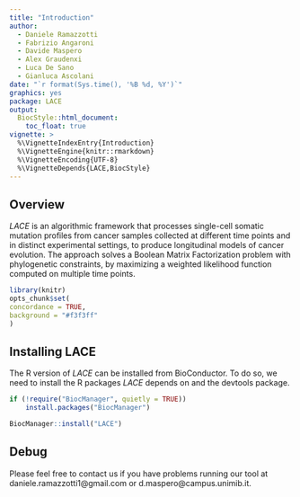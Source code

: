 ```yaml
---
title: "Introduction"
author: 
  - Daniele Ramazzotti
  - Fabrizio Angaroni
  - Davide Maspero
  - Alex Graudenxi
  - Luca De Sano
  - Gianluca Ascolani
date: "`r format(Sys.time(), '%B %d, %Y')`"
graphics: yes
package: LACE
output:
  BiocStyle::html_document:
    toc_float: true
vignette: >
  %\VignetteIndexEntry{Introduction}
  %\VignetteEngine{knitr::rmarkdown}
  %\VignetteEncoding{UTF-8}
  %\VignetteDepends{LACE,BiocStyle}
---
```


## Overview

*LACE* is an algorithmic framework that processes single-cell somatic mutation profiles from cancer samples collected at different 
time points and in distinct experimental settings, to produce longitudinal models of cancer evolution. The approach solves a Boolean Matrix 
Factorization problem with phylogenetic constraints, by maximizing a weighted likelihood function computed on multiple time points. 

```r
library(knitr)
opts_chunk$set(
concordance = TRUE,
background = "#f3f3ff"
)
```

## Installing LACE

The R version of *LACE* can be installed from BioConductor. To do so, we need to install the R packages *LACE* depends on and the devtools package. 


```r
if (!require("BiocManager", quietly = TRUE))
    install.packages("BiocManager")

BiocManager::install("LACE")
```

## Debug

Please feel free to contact us if you have problems running our tool at daniele.ramazzotti1@gmail.com or d.maspero@campus.unimib.it. 
